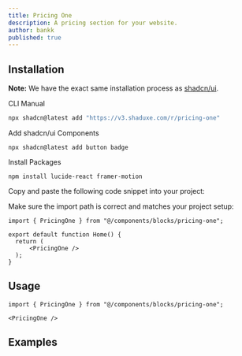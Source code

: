 ```yaml
---
title: Pricing One
description: A pricing section for your website.
author: bankk
published: true
---
```


## Installation

<Callout>

**Note:** We have the exact same installation process as [shadcn/ui](https://ui.shadcn.com/docs/installation/).

</Callout>

<Tabs defaultValue="cli">

<TabsList>
  <TabsTrigger value="cli">CLI</TabsTrigger>
  <TabsTrigger value="manual">Manual</TabsTrigger>
</TabsList>

<TabsContent value="cli">

```bash
npx shadcn@latest add "https://v3.shaduxe.com/r/pricing-one"
```

</TabsContent>

<TabsContent value="manual">

<Steps>

<Step title="Add shadcn/ui Components">
    Add shadcn/ui Components
</Step>

```tsx
npx shadcn@latest add button badge
```

<Step title="Install Packages">
    Install Packages
</Step>

```tsx
npm install lucide-react framer-motion
```

<Step title="Copy the Code">
    Copy and paste the following code snippet into your project:
</Step>

<ComponentSource name="pricing-one" />

<Step>Make sure the import path is correct and matches your project setup:</Step>

```tsx {1,5} showLineNumbers
import { PricingOne } from "@/components/blocks/pricing-one";

export default function Home() {
  return (
      <PricingOne />
  );
}
```

</Steps>

</TabsContent>

</Tabs>

## Usage

```tsx
import { PricingOne } from "@/components/blocks/pricing-one";
```

```tsx
<PricingOne />
```

## Examples

<ComponentPreview name="pricing-one" />
